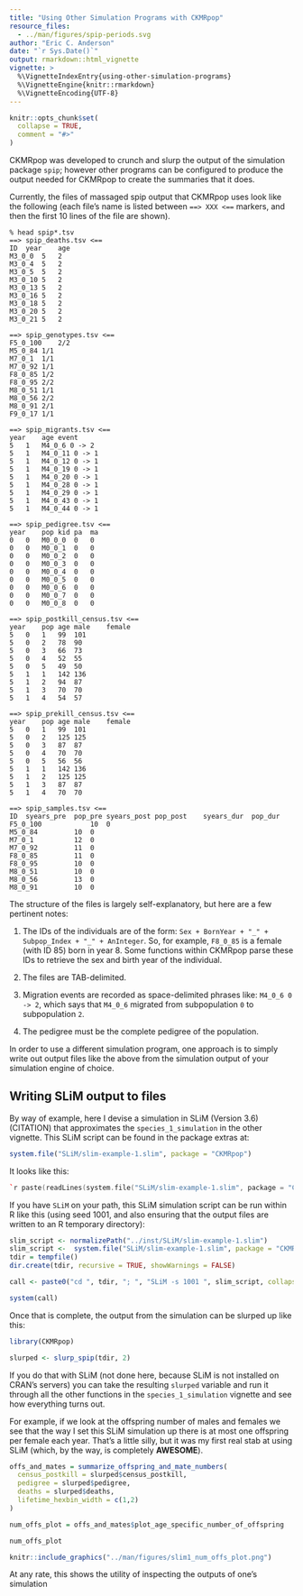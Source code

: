 ```yaml
---
title: "Using Other Simulation Programs with CKMRpop"
resource_files:
  - ../man/figures/spip-periods.svg
author: "Eric C. Anderson"
date: "`r Sys.Date()`"
output: rmarkdown::html_vignette
vignette: >
  %\VignetteIndexEntry{using-other-simulation-programs}
  %\VignetteEngine{knitr::rmarkdown}
  %\VignetteEncoding{UTF-8}
---
```


```r
knitr::opts_chunk$set(
  collapse = TRUE,
  comment = "#>"
)
```

CKMRpop was developed to crunch and slurp the output of the simulation
package `spip`; however other programs can be configured to produce the output
needed for CKMRpop to create the summaries that it does.

Currently, the files of massaged spip output that CKMRpop uses look like the following
(each file's name is listed between `==> XXX <==` markers, and then the first 10 lines of
the file are shown).
```
% head spip*.tsv
==> spip_deaths.tsv <==
ID	year	age
M3_0_0	5	2
M3_0_4	5	2
M3_0_5	5	2
M3_0_10	5	2
M3_0_13	5	2
M3_0_16	5	2
M3_0_18	5	2
M3_0_20	5	2
M3_0_21	5	2

==> spip_genotypes.tsv <==
F5_0_100	2/2
M5_0_84	1/1
M7_0_1	1/1
M7_0_92	1/1
F8_0_85	1/2
F8_0_95	2/2
M8_0_51	1/1
M8_0_56	2/2
M8_0_91	2/1
F9_0_17	1/1

==> spip_migrants.tsv <==
year	age	event
5	1	M4_0_6 0 -> 2
5	1	M4_0_11 0 -> 1
5	1	M4_0_12 0 -> 1
5	1	M4_0_19 0 -> 1
5	1	M4_0_20 0 -> 1
5	1	M4_0_28 0 -> 1
5	1	M4_0_29 0 -> 1
5	1	M4_0_43 0 -> 1
5	1	M4_0_44 0 -> 1

==> spip_pedigree.tsv <==
year	pop	kid	pa	ma
0	0	M0_0_0	0	0
0	0	M0_0_1	0	0
0	0	M0_0_2	0	0
0	0	M0_0_3	0	0
0	0	M0_0_4	0	0
0	0	M0_0_5	0	0
0	0	M0_0_6	0	0
0	0	M0_0_7	0	0
0	0	M0_0_8	0	0

==> spip_postkill_census.tsv <==
year	pop	age	male	female
5	0	1	99	101
5	0	2	78	90
5	0	3	66	73
5	0	4	52	55
5	0	5	49	50
5	1	1	142	136
5	1	2	94	87
5	1	3	70	70
5	1	4	54	57

==> spip_prekill_census.tsv <==
year	pop	age	male	female
5	0	1	99	101
5	0	2	125	125
5	0	3	87	87
5	0	4	70	70
5	0	5	56	56
5	1	1	142	136
5	1	2	125	125
5	1	3	87	87
5	1	4	70	70

==> spip_samples.tsv <==
ID	syears_pre	pop_pre	syears_post	pop_post	syears_dur	pop_dur
F5_0_100			10	0
M5_0_84			10	0
M7_0_1			12	0
M7_0_92			11	0
F8_0_85			11	0
F8_0_95			10	0
M8_0_51			10	0
M8_0_56			13	0
M8_0_91			10	0
```
The structure of the files is largely self-explanatory, but here are a
few pertinent notes:

1. The IDs of the individuals are of the form:
`Sex + BornYear + "_" + Subpop_Index + "_" + AnInteger`.  So, for example,
`F8_0_85` is a female (with ID 85) born in year 8.  Some functions within
CKMRpop parse these IDs to retrieve the sex and birth year of the individual.

2. The files are TAB-delimited.

3. Migration events are recorded as space-delimited phrases like: `M4_0_6 0 -> 2`,
which says that `M4_0_6` migrated from subpopulation `0` to subpopulation `2`.

4. The pedigree must be the complete pedigree of the population.

In order to use a different simulation program, one approach is to simply
write out output files like the above from the simulation output of your
simulation engine of choice.

## Writing SLiM output to files

By way of example, here I devise a simulation in SLiM (Version 3.6) (CITATION)
that approximates the `species_1_simulation` in the other vignette. This SLiM script
can be found in the package extras at:
```r
system.file("SLiM/slim-example-1.slim", package = "CKMRpop")
```
It looks like this:
```cpp
`r paste(readLines(system.file("SLiM/slim-example-1.slim", package = "CKMRpop")), collapse = "\n")`
```



If you have `SLiM` on your path, this SLiM simulation script can be run within R
like this (using seed 1001, and also ensuring that the output files are written
to an R temporary directory):
```r
slim_script <- normalizePath("../inst/SLiM/slim-example-1.slim")
slim_script <-  system.file("SLiM/slim-example-1.slim", package = "CKMRpop")
tdir = tempfile()
dir.create(tdir, recursive = TRUE, showWarnings = FALSE)

call <- paste0("cd ", tdir, "; ", "SLiM -s 1001 ", slim_script, collapse = "")

system(call)

```

Once that is complete, the output from the simulation can be slurped up like this:
```r
library(CKMRpop)

slurped <- slurp_spip(tdir, 2)
```

If you do that with SLiM (not done here, because SLiM is not installed on
CRAN's servers) you can take the resulting `slurped` variable and run it through
all the other functions in the `species_1_simulation` vignette and see how
everything turns out. 

For example, if we look at the offspring number of males and females we
see that the way I set this SLiM simulation up there is at most one offspring
per female each year.  That's a little silly, but it was my first real stab at
using SLiM (which, by the way, is completely **AWESOME**).
```r
offs_and_mates = summarize_offspring_and_mate_numbers(
  census_postkill = slurped$census_postkill,
  pedigree = slurped$pedigree,
  deaths = slurped$deaths,
  lifetime_hexbin_width = c(1,2)
)

num_offs_plot = offs_and_mates$plot_age_specific_number_of_offspring

num_offs_plot
```
```r
knitr::include_graphics("../man/figures/slim1_num_offs_plot.png")
```
At any rate, this shows the utility of inspecting the outputs of one's simulation

